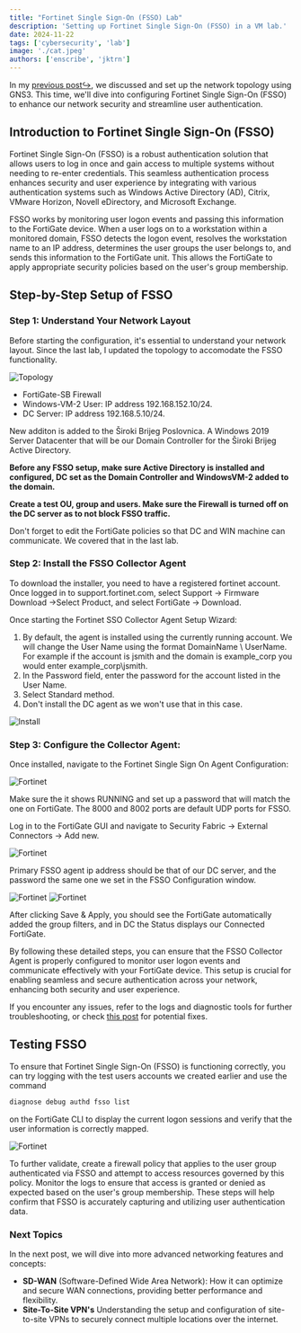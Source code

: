 ```yaml
---
title: "Fortinet Single Sign-On (FSSO) Lab"
description: 'Setting up Fortinet Single Sign-On (FSSO) in a VM lab.'
date: 2024-11-22
tags: ['cybersecurity', 'lab']
image: './cat.jpeg'
authors: ['enscribe', 'jktrn']
---
```




In my [previous post↪](/blog/gns3), we discussed and set up the network topology using GNS3. This time, we'll dive into configuring Fortinet Single Sign-On (FSSO) to enhance our network security and streamline user authentication.

## Introduction to Fortinet Single Sign-On (FSSO)
Fortinet Single Sign-On (FSSO) is a robust authentication solution that allows users to log in once and gain access to multiple systems without needing to re-enter credentials. This seamless authentication process enhances security and user experience by integrating with various authentication systems such as Windows Active Directory (AD), Citrix, VMware Horizon, Novell eDirectory, and Microsoft Exchange.

FSSO works by monitoring user logon events and passing this information to the FortiGate device. When a user logs on to a workstation within a monitored domain, FSSO detects the logon event, resolves the workstation name to an IP address, determines the user groups the user belongs to, and sends this information to the FortiGate unit. This allows the FortiGate to apply appropriate security policies based on the user's group membership.

## Step-by-Step Setup of FSSO
### Step 1: Understand Your Network Layout
Before starting the configuration, it's essential to understand your network layout. Since the last lab, I updated the topology to accomodate the FSSO functionality.

<Image src={OneImg} alt="Topology" />

- FortiGate-SB Firewall
- Windows-VM-2 User: IP address 192.168.152.10/24.
- DC Server: IP address 192.168.5.10/24.

New additon is added to the Široki Brijeg Poslovnica. A Windows 2019 Server Datacenter that will be our Domain Controller for the Široki Brijeg Active Directory.

**Before any FSSO setup, make sure Active Directory is installed and configured, DC set as the Domain Controller and WindowsVM-2 added to the domain.**

**Create a test OU, group and users. Make sure the Firewall is turned off on the DC server as to not block FSSO traffic.**

<Callout variant="warning">
Don't forget to edit the FortiGate policies so that DC and WIN machine can communicate. We covered that in the last lab.
</Callout>

### Step 2: Install the FSSO Collector Agent

To download the installer, you need to have a registered fortinet account. Once logged in to support.fortinet.com, select Support -> Firmware Download ->Select Product, and select FortiGate -> Download.

Once starting the Fortinet SSO Collector Agent Setup Wizard:

1. By default, the agent is installed using the currently running account. We will change the User Name using the format DomainName \ UserName. For example if the account is jsmith and the domain is example_corp you would enter example_corp\jsmith.
2. In the Password field, enter the password for the account listed in the User Name.
3. Select Standard method.
4. Don't install the DC agent as we won't use that in this case.

<Image src={TwoImg} alt="Install" />

### Step 3: Configure the Collector Agent:

Once installed, navigate to the Fortinet Single Sign On Agent Configuration:

<Image src={ThreeImg} alt="Fortinet" />

Make sure the it shows RUNNING and set up a password that will match the one on FortiGate.
The 8000 and 8002 ports are default UDP ports for FSSO.

Log in to the FortiGate GUI and navigate to Security Fabric -> External Connectors -> Add new.

<Image src={FourImg} alt="Fortinet" />

Primary FSSO agent ip address should be that of our DC server, and the password the same one we set in the FSSO Configuration window.

<Image src={SixImg} alt="Fortinet" />
<Image src={FiveImg} alt="Fortinet" />

After clicking Save & Apply, you should see the FortiGate automatically added the group filters, and in DC the Status displays our Connected FortiGate. 

By following these detailed steps, you can ensure that the FSSO Collector Agent is properly configured to monitor user logon events and communicate effectively with your FortiGate device. This setup is crucial for enabling seamless and secure authentication across your network, enhancing both security and user experience. 

If you encounter any issues, refer to the logs and diagnostic tools for further troubleshooting, or check [this post](https://community.fortinet.com/t5/FortiGate/Technical-Tip-Common-reasons-FSSO-status-shows-as-down-on-the/ta-p/193790) for potential fixes.

## Testing FSSO

To ensure that Fortinet Single Sign-On (FSSO) is functioning correctly, you can try logging with the test users accounts we created earlier and use the command 
```bash
diagnose debug authd fsso list 
```
on the FortiGate CLI to display the current logon sessions and verify that the user information is correctly mapped.

<Image src={SevenImg} alt="Fortinet" />

To further validate, create a firewall policy that applies to the user group authenticated via FSSO and attempt to access resources governed by this policy. Monitor the logs to ensure that access is granted or denied as expected based on the user's group membership. These steps will help confirm that FSSO is accurately capturing and utilizing user authentication data.

### Next Topics

In the next post, we will dive into more advanced networking features and concepts:

- **SD-WAN** (Software-Defined Wide Area Network): How it can optimize and secure WAN connections, providing better performance and flexibility.
- **Site-To-Site VPN's** Understanding the setup and configuration of site-to-site VPNs to securely connect multiple locations over the internet.

